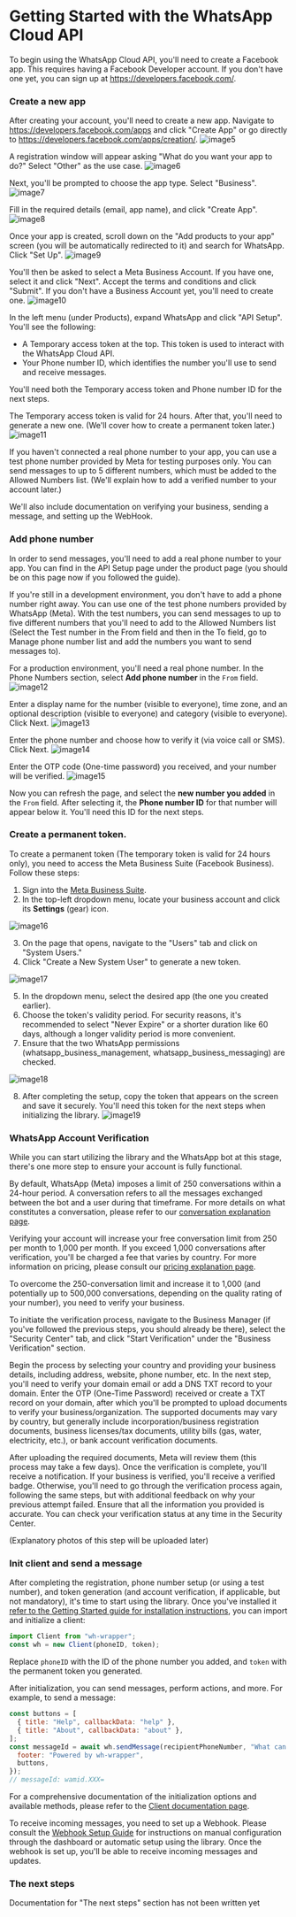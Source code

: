 
# Getting Started with the WhatsApp Cloud API

To begin using the WhatsApp Cloud API, you'll need to create a Facebook app. This requires having a Facebook Developer account. If you don't have one yet, you can sign up at https://developers.facebook.com/.
<Steps>
### **Create a new app**
After creating your account, you'll need to create a new app. Navigate to https://developers.facebook.com/apps and click "Create App" or go directly to https://developers.facebook.com/apps/creation/.
![image5](/5.png)

A registration window will appear asking "What do you want your app to do?" Select "Other" as the use case.
![image6](/6.png)

Next, you'll be prompted to choose the app type. Select "Business".
![image7](/7.png)

Fill in the required details (email, app name), and click "Create App".
![image8](/8.png)

Once your app is created, scroll down on the "Add products to your app" screen (you will be automatically redirected to it) and search for WhatsApp. Click "Set Up".
![image9](/9.png)

You'll then be asked to select a Meta Business Account. If you have one, select it and click "Next". Accept the terms and conditions and click "Submit". If you don't have a Business Account yet, you'll need to create one.
![image10](/10.png)

In the left menu (under Products), expand WhatsApp and click "API Setup". You'll see the following:

- A Temporary access token at the top. This token is used to interact with the WhatsApp Cloud API.
- Your Phone number ID, which identifies the number you'll use to send and receive messages.

You'll need both the Temporary access token and Phone number ID for the next steps.

The Temporary access token is valid for 24 hours. After that, you'll need to generate a new one. (We'll cover how to create a permanent token later.)
![image11](/11.png)

If you haven't connected a real phone number to your app, you can use a test phone number provided by Meta for testing purposes only. You can send messages to up to 5 different numbers, which must be added to the Allowed Numbers list. (We'll explain how to add a verified number to your account later.)

We'll also include documentation on verifying your business, sending a message, and setting up the WebHook.

### **Add phone number**
In order to send messages, you'll need to add a real phone number to your app. You can find in the API Setup page under the product page (you should be on this page now if you followed the guide).

If you're still in a development environment, you don't have to add a phone number right away. You can use one of the test phone numbers provided by WhatsApp (Meta). With the test numbers, you can send messages to up to five different numbers that you'll need to add to the Allowed Numbers list (Select the Test number in the From field and then in the To field, go to Manage phone number list and add the numbers you want to send messages to).

For a production environment, you'll need a real phone number. In the Phone Numbers section, select **Add phone number** in the `From` field.
![image12](/12.png)

Enter a display name for the number (visible to everyone), time zone, and an optional description (visible to everyone) and category (visible to everyone). Click Next.
![image13](/13.png)

Enter the phone number and choose how to verify it (via voice call or SMS). Click Next.
![image14](/14.png)

Enter the OTP code (One-time password) you received, and your number will be verified.
![image15](/15.png)

Now you can refresh the page, and select the **new number you added** in the `From` field. After selecting it, the **Phone number ID** for that number will appear below it. You'll need this ID for the next steps.

### **Create a permanent token**.

To create a permanent token (The temporary token is valid for 24 hours only), you need to access the Meta Business Suite (Facebook Business). Follow these steps:

1. Sign into the [Meta Business Suite](https://business.facebook.com/).
2. In the top-left dropdown menu, locate your business account and click its **Settings** (gear) icon.

![image16](/16.png)

3. On the page that opens, navigate to the "Users" tab and click on "System Users."
4. Click "Create a New System User" to generate a new token.

![image17](/17.png)

5. In the dropdown menu, select the desired app (the one you created earlier).
6. Choose the token's validity period. For security reasons, it's recommended to select "Never Expire" or a shorter duration like 60 days, although a longer validity period is more convenient.
7. Ensure that the two WhatsApp permissions (whatsapp_business_management, whatsapp_business_messaging) are checked.

![image18](/18.png)

8. After completing the setup, copy the token that appears on the screen and save it securely. You'll need this token for the next steps when initializing the library.
![image19](/19.png)

### **WhatsApp Account Verification**

While you can start utilizing the library and the WhatsApp bot at this stage, there's one more step to ensure your account is fully functional.

By default, WhatsApp (Meta) imposes a limit of 250 conversations within a 24-hour period. A conversation refers to all the messages exchanged between the bot and a user during that timeframe. For more details on what constitutes a conversation, please refer to our [conversation explanation page](link-to-conversation-explanation-page).

Verifying your account will increase your free conversation limit from 250 per month to 1,000 per month. If you exceed 1,000 conversations after verification, you'll be charged a fee that varies by country. For more information on pricing, please consult our [pricing explanation page](link-to-pricing-explanation-page).

To overcome the 250-conversation limit and increase it to 1,000 (and potentially up to 500,000 conversations, depending on the quality rating of your number), you need to verify your business.

To initiate the verification process, navigate to the Business Manager (if you've followed the previous steps, you should already be there), select the "Security Center" tab, and click "Start Verification" under the "Business Verification" section.

Begin the process by selecting your country and providing your business details, including address, website, phone number, etc. In the next step, you'll need to verify your domain email or add a DNS TXT record to your domain. Enter the OTP (One-Time Password) received or create a TXT record on your domain, after which you'll be prompted to upload documents to verify your business/organization. The supported documents may vary by country, but generally include incorporation/business registration documents, business licenses/tax documents, utility bills (gas, water, electricity, etc.), or bank account verification documents.

After uploading the required documents, Meta will review them (this process may take a few days). Once the verification is complete, you'll receive a notification. If your business is verified, you'll receive a verified badge. Otherwise, you'll need to go through the verification process again, following the same steps, but with additional feedback on why your previous attempt failed. Ensure that all the information you provided is accurate. You can check your verification status at any time in the Security Center.

(Explanatory photos of this step will be uploaded later)

### **Init client and send a message**

After completing the registration, phone number setup (or using a test number), and token generation (and account verification, if applicable, but not mandatory), it's time to start using the library. Once you've installed it [refer to the Getting Started guide for installation instructions](/docs), you can import and initialize a client:

```javascript
import Client from "wh-wrapper";
const wh = new Client(phoneID, token);
```

Replace `phoneID` with the ID of the phone number you added, and `token` with the permanent token you generated.

After initialization, you can send messages, perform actions, and more. For example, to send a message:

```javascript
const buttons = [
  { title: "Help", callbackData: "help" },
  { title: "About", callbackData: "about" },
];
const messageId = await wh.sendMessage(recipientPhoneNumber, "What can I help you with?", {
  footer: "Powered by wh-wrapper",
  buttons,
});
// messageId: wamid.XXX=
```

For a comprehensive documentation of the initialization options and available methods, please refer to the [Client documentation page](/docs/client).

To receive incoming messages, you need to set up a Webhook. Please consult the [Webhook Setup Guide](/docs/Guides/webhook) for instructions on manual configuration through the dashboard or automatic setup using the library. Once the webhook is set up, you'll be able to receive incoming messages and updates.

### **The next steps**
Documentation for "The next steps" section has not been written yet


</Steps>